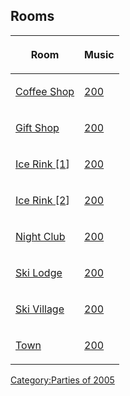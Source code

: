 

==Rooms==

<center>
{|class="wikitable" border="1"
!Room!!Music
|-
|[[Media:CP05Coffee.swf|Coffee Shop]]||[[Media:Music200.swf|200]]
|-
|[[Media:CP05Shop.swf|Gift Shop]]||[[Media:Music200.swf|200]]
|-
|[[Media:CP05Rink.swf|Ice Rink [1]]]||[[Media:Music200.swf|200]]
|-
|[[Media:CP05Rink-2.swf|Ice Rink [2]]]||[[Media:Music200.swf|200]]
|-
|[[Media:CP05Dance.swf|Night Club]]||[[Media:Music200.swf|200]]
|-
|[[Media:CP05Lodge.swf|Ski Lodge]]||[[Media:Music200.swf|200]]
|-
|[[Media:CP05Village.swf|Ski Village]]||[[Media:Music200.swf|200]]
|-
|[[Media:CP05Town.swf|Town]]||[[Media:Music200.swf|200]]
|}

</center>
{{Parties}}

[[Category:Parties of 2005]]